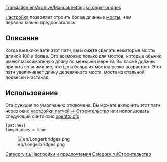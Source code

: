 [[Translation:en/Archive/Manual/Settings/Longer bridges]]


[[Category:ru/Настройки и предпочтения]]
[[Category:ru/Строительство]]

{{ru/История|Это относится к версии до 1,0}}

{{ru/Устарело| В настоящее время это две настройки: Максимальная длина моста и максимальная длина туннеля }} 

[[ru/Archive/Manual/Settings/Расширенные настройки | Настройка]] позволяет строить более длинные [[ru/Manual/Мосты|мосты]], чем первоначально предполагалось.

== Описание ==
Когда вы включаете этот патч, вы можете сделать некоторые мосты длиной 100 и более. Это возможно только для мостов, которые обычно имеют максимальную длину по меньшей мере 16. Вы также должны принять во внимание, что цена больших мостов резко возрастает. Этот патч увеличивает длину деревянного моста, моста из стальной подвески и эстакад.

== Использование  ==
Эта функция по умолчанию отключена. Вы можете включить этот патч через окно [[ru/Archive/Manual/Settings/Расширенные настройки/Строительство#Allow building very long bridges|настройки патчей -> Строительство]] или использовать следующий синтаксис [[ru/Archive/Manual/Settings/Openttd.cfg|openttd.cfg]]:

 [patches]
 longbridges = true

[[File:en/Longerbridges.png|center]]
